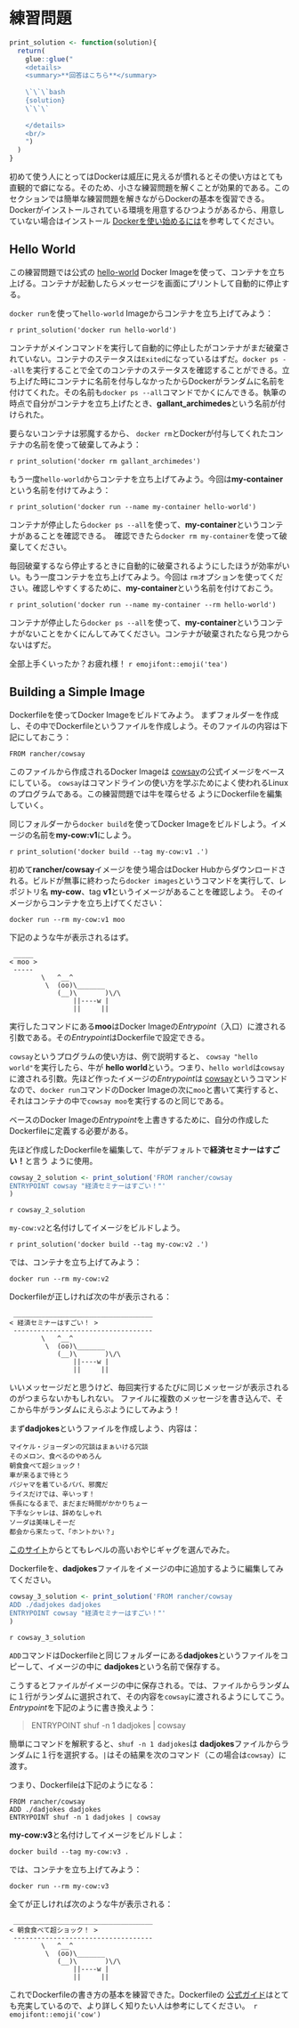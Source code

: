 # 練習問題

```r
print_solution <- function(solution){
  return(
    glue::glue("
    <details>
    <summary>**回答はこちら**</summary>
    
    \`\`\`bash
    {solution}
    \`\`\`
    
    </details>
    <br/>
    ")
  )
}
```

初めて使う人にとってはDockerは威圧に見えるが慣れるとその使い方はとても直観的で癖になる。そのため、小さな練習問題を解くことが効果的である。このセクションでは簡単な練習問題を解きながらDockerの基本を復習できる。Dockerがインストールされている環境を用意するひつようがあるから、用意していない場合はインストール [Dockerを使い始めるには](/dockerを使い始めるには.html)を参考してください。

## Hello World
この練習問題では公式の [hello-world](https://hub.docker.com/_/hello-world) Docker Imageを使って、コンテナを立ち上げる。コンテナが起動したらメッセージを画面にプリントして自動的に停止する。

`docker run`を使って`hello-world` Imageからコンテナを立ち上げてみよう：

`r print_solution('docker run hello-world')`

コンテナがメインコマンドを実行して自動的に停止したがコンテナがまだ破棄されていない。コンテナのステータスは`Exited`になっているはずだ。`docker ps --all`を実行することで全てのコンテナのステータスを確認することができる。立ち上げた時にコンテナに名前を付与しなかったからDockerがランダムに名前を付けてくれた。その名前も`docker ps --all`コマンドでかくにんできる。執筆の時点で自分がコンテナを立ち上げたとき、**gallant_archimedes**という名前が付けられた。

要らないコンテナは邪魔するから、 `docker rm`とDockerが付与してくれたコンテナの名前を使って破棄してみよう：

`r print_solution('docker rm gallant_archimedes')`

もう一度`hello-world`からコンテナを立ち上げてみよう。今回は**my-container**という名前を付けてみよう：

`r print_solution('docker run --name my-container hello-world')`

コンテナが停止したら`docker ps --all`を使って、**my-container**というコンテナがあることを確認できる。　確認できたら`docker rm my-container`を使って破棄してください。


毎回破棄するなら停止するときに自動的に破棄されるようにしたほうが効率がいい。もう一度コンテナを立ち上げてみよう。今回は `rm`オプションを使ってください。確認しやすくするために、**my-container**という名前を付けておこう。

`r print_solution('docker run --name my-container --rm hello-world')`

コンテナが停止したら`docker ps --all`を使って、**my-container**というコンテナがないことをかくにんしてみてください。コンテナが破棄されたなら見つからないはずだ。

全部上手くいったか？お疲れ様！ `r emojifont::emoji('tea')`

## Building a Simple Image
Dockerfileを使ってDocker Imageをビルドてみよう。
まずフォルダーを作成し、その中でDockerfileというファイルを作成しよう。そのファイルの内容は下記にしておこう：
```
FROM rancher/cowsay
```
このファイルから作成されるDocker Imageは [cowsay](https://hub.docker.com/r/rancher/cowsay)の公式イメージをベースにしている。 `cowsay`はコマンドラインの使い方を学ぶためによく使われるLinuxのプログラムである。この練習問題では牛を喋らせる
ようにDockerfileを編集していく。

同じフォルダーから`docker build`を使ってDocker Imageをビルドしよう。イメージの名前を**my-cow:v1**にしよう。

`r print_solution('docker build --tag my-cow:v1 .')`

初めて**rancher/cowsay**イメージを使う場合はDocker Hubからダウンロードされる。ビルドが無事に終わったら`docker images`というコマンドを実行して、レポジトリ名 **my-cow**、tag **v1**というイメージがあることを確認しよう。
そのイメージからコンテナを立ち上げてください：
```
docker run --rm my-cow:v1 moo
```
下記のような牛が表示されるはず。

```
 _____
< moo >
 -----
        \   ^__^
         \  (oo)\_______
            (__)\       )\/\
                ||----w |
                ||     ||

```
実行したコマンドにある**moo**はDocker Imageの*Entrypoint*（入口）に渡される引数である。その*Entrypoint*はDockerfileで設定できる。

`cowsay`というプログラムの使い方は、例で説明すると、 `cowsay "hello world"`を実行したら、牛が **hello world**という。つまり、`hello world`は`cowsay`に渡される引数。先ほど作ったイメージの*Entrypoint*は [cowsay](https://github.com/rancher/cowsay/blob/1be4733e041a3fc2616fc39812a9ff9b63036130/Dockerfile#L11)というコマンドなので、`docker run`コマンドのDocker Imageの次に`moo`と書いて実行すると、それはコンテナの中で`cowsay moo`を実行するのと同じである。

ベースのDocker Imageの*Entrypoint*を上書きするために、自分の作成したDockerfileに定義する必要がある。

先ほど作成したDockerfileを編集して、牛がデフォルトで**経済セミナーはすごい！**と言う
ように使用。

```r
cowsay_2_solution <- print_solution('FROM rancher/cowsay 
ENTRYPOINT cowsay "経済セミナーはすごい！"'
)
```

`r cowsay_2_solution`

`my-cow:v2`と名付けしてイメージをビルドしよう。

`r print_solution('docker build --tag my-cow:v2 .')`

では、コンテナを立ち上げてみよう：

```
docker run --rm my-cow:v2
```

Dockerfileが正しければ次の牛が表示される：
```
 ___________________________________
< 経済セミナーはすごい！ >
 -----------------------------------
        \   ^__^
         \  (oo)\_______
            (__)\       )\/\
                ||----w |
                ||     ||
```

いいメッセージだと思うけど、毎回実行するたびに同じメッセージが表示されるのがつまらないかもしれない。
ファイルに複数のメッセージを書き込んで、そこから牛がランダムにえらぶようにしてみよう！

まず**dadjokes**というファイルを作成しよう、内容は：

```
マイケル・ジョーダンの冗談はまぁいける冗談
そのメロン、食べるのやめろん
朝食食べて超ショック！
車が来るまで待とう
パジャマを着ているパパ、邪魔だ
ライスだけでは、辛いっす！
係長になるまで、まだまだ時間がかかりちょー
下手なシャレは、辞めなしゃれ
ソーダは美味しそーだ
都会から来たって、「ホントかい？」
```
[このサイト](https://www.eternalcollegest.com/entry/oyaji-gag)からとてもレベルの高いおやじギャグを選んでみた。

Dockerfileを、**dadjokes**ファイルをイメージの中に追加するように編集してみてください。

```r
cowsay_3_solution <- print_solution('FROM rancher/cowsay 
ADD ./dadjokes dadjokes
ENTRYPOINT cowsay "経済セミナーはすごい！"'
)
```

`r cowsay_3_solution`

`ADD`コマンドはDockerfileと同じフォルダーにある**dadjokes**というファイルをコピーして、イメージの中に **dadjokes**という名前で保存する。

こうするとファイルがイメージの中に保存される。では、ファイルからランダムに１行がランダムに選択されて、その内容を`cowsay`に渡されるようにしてこう。*Entrypoint*を下記のように書き換えよう：

>ENTRYPOINT shuf -n 1 dadjokes | cowsay

簡単にコマンドを解釈すると、`shuf -n 1 dadjokes`は **dadjokes**ファイルからランダムに１行を選択する。`|`はその結果を次のコマンド（この場合は`cowsay`）に渡す。

つまり、Dockerfileは下記のようになる：

```
FROM rancher/cowsay
ADD ./dadjokes dadjokes
ENTRYPOINT shuf -n 1 dadjokes | cowsay
```

**my-cow:v3**と名付けしてイメージをビルドしよ：

```
docker build --tag my-cow:v3 .
```

では、コンテナを立ち上げてみよう：

```
docker run --rm my-cow:v3
```

全てが正しければ次のような牛が表示される：

```
 ___________________________________
< 朝食食べて超ショック！ >
 -----------------------------------
        \   ^__^
         \  (oo)\_______
            (__)\       )\/\
                ||----w |
                ||     ||
```

これでDockerfileの書き方の基本を練習できた。Dockerfileの [公式ガイド](https://docs.docker.jp/engine/reference/builder.html)はとても充実しているので、より詳しく知りたい人は参考にしてください。　`r emojifont::emoji('cow')`
